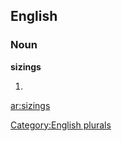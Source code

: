 ==English==

===Noun===
'''sizings'''

# {{plural of|[[sizing]]}}

[[Category:English plurals]]

[[ar:sizings]]